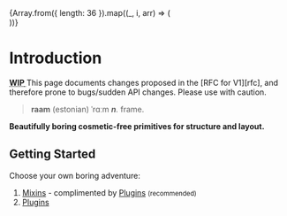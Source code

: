 
<div aria-hidden="true" className="mt-4 pb-8">
  <div className="flex flex-row flex-wrap flex-gap-4">
    {Array.from({ length: 36 }).map((_, i, arr) => (
      <div
        key={i}
        style={{ opacity: i === 0 ? 1 : 1 - (1 / arr.length) * i }}
        className={`bg-gray-900 dark:bg-gray-500 w-10 h-10`}
      />
    ))}
  </div>
</div>

# Introduction

<Callout>
  <abbr title="Work in Progress">
    <strong>WIP</strong>
  </abbr>
  This page documents changes proposed in the [RFC for V1][rfc], and therefore prone
  to bugs/sudden API changes. Please use with caution.
</Callout>

> **raam** (estonian) ˈrɑːm _**n**._ frame.

**Beautifully boring cosmetic-free primitives for structure and layout.**

## Getting Started

Choose your own boring adventure:

1. [Mixins](/mixins) - complimented by [Plugins](#) <small>(recommended)</small>
2. [Plugins](#)

[prop-and-lock]: https://twitter.com/davidkpiano/status/1284155737720205313?lang=en
[reactjs]: https://reactjs.org
[theme-ui]: https://theme-ui.com/
[rfc]: https://github.com/joe-bell/raam/pull/149
